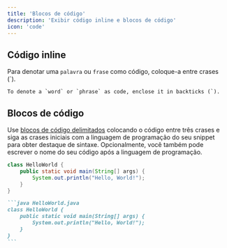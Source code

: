 ```yaml
---
title: 'Blocos de código'
description: 'Exibir código inline e blocos de código'
icon: 'code'
---
```


## Código inline

Para denotar uma `palavra` ou `frase` como código, coloque-a entre crases (`).

```
To denote a `word` or `phrase` as code, enclose it in backticks (`).
```

## Blocos de código

Use [blocos de código delimitados](https://www.markdownguide.org/extended-syntax/#fenced-code-blocks) colocando o código entre três crases e siga as crases iniciais com a linguagem de programação do seu snippet para obter destaque de sintaxe. Opcionalmente, você também pode escrever o nome do seu código após a linguagem de programação.

```java HelloWorld.java
class HelloWorld {
    public static void main(String[] args) {
        System.out.println("Hello, World!");
    }
}
```

````md
```java HelloWorld.java
class HelloWorld {
    public static void main(String[] args) {
        System.out.println("Hello, World!");
    }
}
```
````
